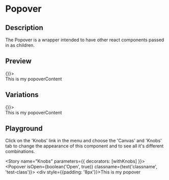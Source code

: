
<Meta title="Popover" component={Popover} />

# Popover

## Description

The Popover is a wrapper intended to have other react components passed in as children.

## Preview

<Preview>
  <Story name="Default">
    <Popover isOpen setIsOpen={() => {}}>
      <PopoverContent radius="small">
        <div style={{padding: '8px'}}>This is my popoverContent</div>
      </PopoverContent>
    </Popover>
  </Story>
</Preview>

## Variations

<Story name="Closed">
  <Popover isOpen={false} setIsOpen={() => {}}>
    <PopoverContent radius="small">
      <div style={{padding: '8px'}}>This is my popoverContent</div>
    </PopoverContent>
  </Popover>
</Story>

## Playground

Click on the 'Knobs' link in the menu and choose the 'Canvas' and 'Knobs' tab to change the appearance of this component and to see all it's different combinations.

<Story name="Knobs" parameters={{ decorators: [withKnobs] }}>
  <Popover isOpen={boolean('Open', true)} classname={text('classname', 'test-class')}>
    <div style={{padding: '8px'}}>This is my popover</div>
  </Popover>
</Story>